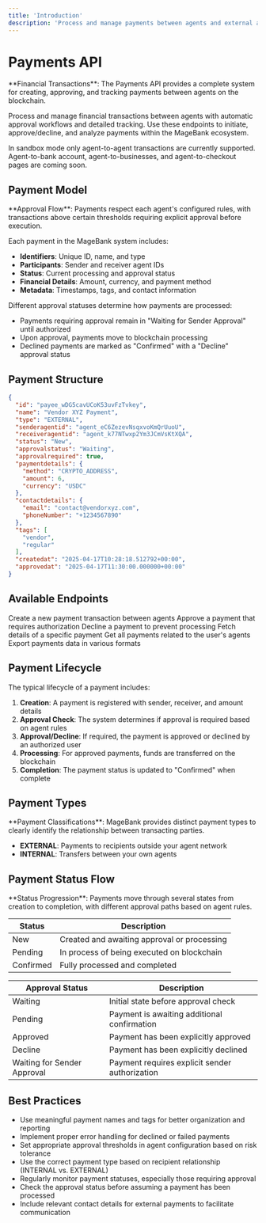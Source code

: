 ```yaml
---
title: 'Introduction'
description: 'Process and manage payments between agents and external accounts'
---
```


# Payments API

<Note>
**Financial Transactions**: The Payments API provides a complete system for creating, approving, and tracking payments between agents on the blockchain.
</Note>

Process and manage financial transactions between agents with automatic approval workflows and detailed tracking. Use these endpoints to initiate, approve/decline, and analyze payments within the MageBank ecosystem.

<Warning>
In sandbox mode only agent-to-agent transactions are currently supported. Agent-to-bank account, agent-to-businesses, and agent-to-checkout pages are coming soon.
</Warning>

## Payment Model

<Info>
**Approval Flow**: Payments respect each agent's configured rules, with transactions above certain thresholds requiring explicit approval before execution.
</Info>

Each payment in the MageBank system includes:

- **Identifiers**: Unique ID, name, and type
- **Participants**: Sender and receiver agent IDs
- **Status**: Current processing and approval status
- **Financial Details**: Amount, currency, and payment method
- **Metadata**: Timestamps, tags, and contact information

Different approval statuses determine how payments are processed:
- Payments requiring approval remain in "Waiting for Sender Approval" until authorized
- Upon approval, payments move to blockchain processing
- Declined payments are marked as "Confirmed" with a "Decline" approval status

## Payment Structure

```json
{
  "id": "payee_wDG5cavUCoK53uvFzTvkey",
  "name": "Vendor XYZ Payment",
  "type": "EXTERNAL",
  "senderagentid": "agent_eC6ZezevNsqxvoKmQrUuoU",
  "receiveragentid": "agent_k77NTwxp2Ym3JCmVsKtXQA",
  "status": "New",
  "approvalstatus": "Waiting",
  "approvalrequired": true,
  "paymentdetails": {
    "method": "CRYPTO_ADDRESS",
    "amount": 6,
    "currency": "USDC"
  },
  "contactdetails": {
    "email": "contact@vendorxyz.com",
    "phoneNumber": "+1234567890"
  },
  "tags": [
    "vendor",
    "regular"
  ],
  "createdat": "2025-04-17T10:28:18.512792+00:00",
  "approvedat": "2025-04-17T11:30:00.000000+00:00"
}
```

## Available Endpoints

<CardGroup>
  <Card title="Register Payment" icon="plus" href="/api-reference/payments/register-payment">
    Create a new payment transaction between agents
  </Card>
  <Card title="Approve Payment" icon="check" href="/api-reference/payments/approve-payment">
    Approve a payment that requires authorization
  </Card>
  <Card title="Decline Payment" icon="xmark" href="/api-reference/payments/decline-payment">
    Decline a payment to prevent processing
  </Card>
  <Card title="Get Payment" icon="eye" href="/api-reference/payments/get-payment">
    Fetch details of a specific payment
  </Card>
  <Card title="List User Payments" icon="list" href="/api-reference/payments/get-user-payments">
    Get all payments related to the user's agents
  </Card>
  <Card title="Export Payments" icon="file-export" href="/api-reference/payments/export-payments">
    Export payments data in various formats
  </Card>
</CardGroup>

## Payment Lifecycle

The typical lifecycle of a payment includes:

1. **Creation**: A payment is registered with sender, receiver, and amount details
2. **Approval Check**: The system determines if approval is required based on agent rules
3. **Approval/Decline**: If required, the payment is approved or declined by an authorized user
4. **Processing**: For approved payments, funds are transferred on the blockchain
5. **Completion**: The payment status is updated to "Confirmed" when complete

## Payment Types

<Check>
**Payment Classifications**: MageBank provides distinct payment types to clearly identify the relationship between transacting parties.
</Check>

- **EXTERNAL**: Payments to recipients outside your agent network
- **INTERNAL**: Transfers between your own agents

## Payment Status Flow

<Info>
**Status Progression**: Payments move through several states from creation to completion, with different approval paths based on agent rules.
</Info>

| Status | Description |
|--------|-------------|
| New | Created and awaiting approval or processing |
| Pending | In process of being executed on blockchain |
| Confirmed | Fully processed and completed |

| Approval Status | Description |
|-----------------|-------------|
| Waiting | Initial state before approval check |
| Pending | Payment is awaiting additional confirmation |
| Approved | Payment has been explicitly approved |
| Decline | Payment has been explicitly declined |
| Waiting for Sender Approval | Payment requires explicit sender authorization |

## Best Practices

- Use meaningful payment names and tags for better organization and reporting
- Implement proper error handling for declined or failed payments
- Set appropriate approval thresholds in agent configuration based on risk tolerance
- Use the correct payment type based on recipient relationship (INTERNAL vs. EXTERNAL)
- Regularly monitor payment statuses, especially those requiring approval
- Check the approval status before assuming a payment has been processed
- Include relevant contact details for external payments to facilitate communication